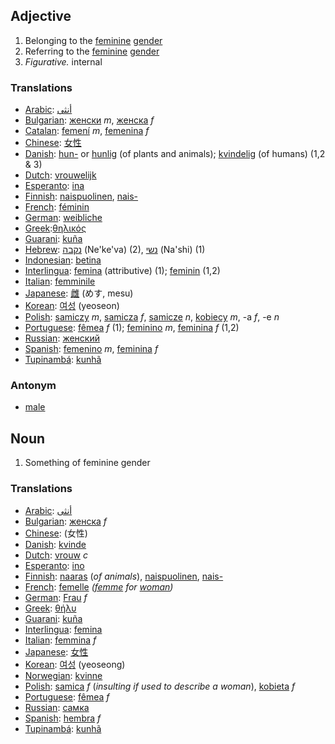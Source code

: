 ==Adjective==

#Belonging to the [[feminine]] [[gender]]
#Referring to the [[feminine]] [[gender]]
#''Figurative.'' internal

===Translations===
*[[Arabic]]: [[أنثى]]
*[[Bulgarian]]: [[женски]] ''m'', [[женска]] ''f''
*[[Catalan]]: [[femení]] ''m'', [[femenina]] ''f''
*[[Chinese]]: [[女性]]
*[[Danish]]: [[hun-]] or [[hunlig]] (of plants and animals); [[kvindelig]] (of humans) (1,2 & 3)
*[[Dutch]]: [[vrouwelijk]]
*[[Esperanto]]: [[ina]]
*[[Finnish]]: [[naispuolinen]], [[naispuolinen|nais-]]
*[[French]]: [[féminin]]
*[[German]]: [[weibliche]]
*[[Greek]]:[[θηλικός]]
*[[Guarani]]: [[kuña]]
*[[Hebrew]]: [[נקבה]] (Ne'ke'va) (2), [[נשי]] (Na'shi) (1)
*[[Indonesian]]: [[betina]]
*[[Interlingua]]: [[femina]] (attributive) (1); [[feminin]] (1,2)
*[[Italian]]: [[femminile]]
*[[Japanese]]: [[雌]] (めす, mesu)
*[[Korean]]: [[여성]] (yeoseon)
*[[Polish]]: [[samiczy]] ''m'', [[samicza]] ''f'', [[samicze]] ''n'', [[kobiecy]] ''m'', -a ''f'', -e ''n''
*[[Portuguese]]: [[fêmea]] ''f'' (1); [[feminino]] ''m'', [[feminina]] ''f'' (1,2)
*[[Russian]]: [[женский]]
*[[Spanish]]: [[femenino]] ''m'', [[feminina]] ''f''
*[[Tupinambá]]: [[kunhã]]

===Antonym===
*[[male]]

==Noun==

#Something of feminine gender

===Translations===
*[[Arabic]]: [[أنثى]]
*[[Bulgarian]]: [[женска]] ''f''
*[[Chinese]]: (女性)
*[[Danish]]: [[kvinde]]
*[[Dutch]]: [[vrouw]] ''c''
*[[Esperanto]]: [[ino]]
*[[Finnish]]: [[naaras]] (''of animals''), [[naispuolinen]], [[naispuolinen|nais-]] 
*[[French]]: [[femelle]] ''([[femme]] for [[woman]])''
*[[German]]: [[Frau]] ''f''
*[[Greek]]: [[θήλυ]]
*[[Guarani]]: [[kuña]]
*[[Interlingua]]: [[femina]]
*[[Italian]]: [[femmina]] ''f''
*[[Japanese]]: [[女性]]
*[[Korean]]: [[여성]] (yeoseong)
*[[Norwegian]]: [[kvinne]]
*[[Polish]]: [[samica]] ''f'' (''insulting if used to describe a woman''), [[kobieta]] ''f''
*[[Portuguese]]: [[fêmea]] ''f''
*[[Russian]]: [[самка]]
*[[Spanish]]: [[hembra]] ''f''
*[[Tupinambá]]: [[kunhã]]